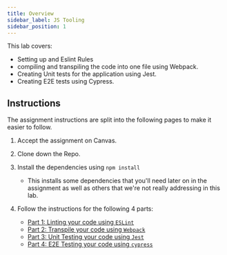 ```yaml
---
title: Overview
sidebar_label: JS Tooling
sidebar_position: 1
---
```

This lab covers:
- Setting up and Eslint Rules
- compiling and transpiling the code into one file using Webpack.
- Creating Unit tests for the application using Jest.
- Creating E2E tests using Cypress.

<!-- TODO: #8 add Learning outcomes -->

## Instructions
The assignment instructions are split into the following pages to make it easier to follow.
1. Accept the assignment on Canvas.
2. Clone down the Repo.
3. Install the dependencies using `npm install`
    * This installs some dependencies that you'll need later on in the assignment as well as others that we're not really addressing in this lab.

4. Follow the instructions for the following 4 parts:
    - [Part 1: Linting your code using `ESLint`](./linting)
    - [Part 2: Transpile your code using `Webpack`](./transpile)
    - [Part 3: Unit Testing your code using `Jest`](./unit-testing)
    - [Part 4: E2E Testing your code using `cypress`](./e2e-testing)
